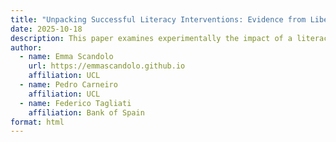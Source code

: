 ```yaml
---
title: "Unpacking Successful Literacy Interventions: Evidence from Liberia"
date: 2025-10-18
description: This paper examines experimentally the impact of a literacy intervention for primary school students in Liberia, and the main mechanisms underlying this impact.
author:
  - name: Emma Scandolo
    url: https://emmascandolo.github.io
    affiliation: UCL
  - name: Pedro Carneiro
    affiliation: UCL
  - name: Federico Tagliati
    affiliation: Bank of Spain
format: html
---
```


## 
